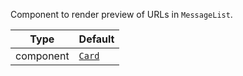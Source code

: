 Component to render preview of URLs in `MessageList`.

| Type      | Default                                      |
| --------- | -------------------------------------------- |
| component | [`Card`](../../../../ui-components/card.mdx) |
